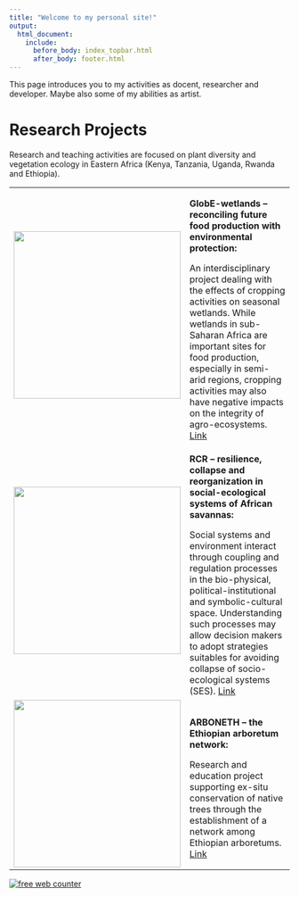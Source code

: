 ---
title: "Welcome to my personal site!"
output:
  html_document:
    include:
      before_body: index_topbar.html
      after_body: footer.html
---

<!-- Google Analytics -->
<script>
window.ga=window.ga||function(){(ga.q=ga.q||[]).push(arguments)};ga.l=+new Date;
ga('create', 'UA-102648092-1', 'auto');
ga('send', 'pageview');
</script>
<script async src='https://www.google-analytics.com/analytics.js'></script>
<!-- End Google Analytics -->

This page introduces you to my activities as docent, researcher and developer.
Maybe also some of my abilities as artist.

# Research Projects

Research and teaching activities are focused on plant diversity and vegetation
ecology in Eastern Africa (Kenya, Tanzania, Uganda, Rwanda and Ethiopia).

<table>

<tr>
  <td><img src="images/Globe_logo.png" alt="" style="width:300px; height:auto;"></td>
  <td>
  <b>GlobE-wetlands -- reconciling future food production with environmental
  protection: </b>
  
  An interdisciplinary project dealing with the effects of cropping activities
  on seasonal wetlands.
  While wetlands in sub-Saharan Africa are important sites for food production,
  especially in semi-arid regions, cropping activities may also have negative
  impacts on the integrity of agro-ecosystems.
  <a href="https://www.wetlands-africa.de">Link</a>
  </td>
</tr>

<tr>
  <td><img src="images/RCR_logo.png" alt="" style="width:300px; height:auto;"></td>
  <td>
  <b>RCR --  resilience, collapse and reorganization in social-ecological
  systems of African savannas:</b>
  
  Social systems and environment interact through coupling and regulation
  processes in the bio-physical, political-institutional and symbolic-cultural
  space.
  Understanding such processes may allow decision makers to adopt strategies
  suitables for avoiding collapse of socio-ecological systems (SES).
  <a href="http://resilience-research.de">Link</a>
  </td>
</tr>

<tr>
  <td><img src="images/Arboneth_logo.png" alt="" style="width:300px; height:auto;"></td>
  <td>
  <b>ARBONETH --  the Ethiopian arboretum network:</b>
  
  Research and education project supporting ex-situ conservation of native trees
  through the establishment of a network among Ethiopian arboretums.
  <a href="https://www.arboneth.com">Link</a>
  </td>
</tr>

</table>

<div align=center>
  <a href='http://www.counter12.com'><img src='http://www.counter12.com/img-aZ4651azbczZAd94-29.gif' border='0' alt='free web counter'>
  </a>
  <script type='text/javascript' src='http://www.counter12.com/ad.js?id=aZ4651azbczZAd94'>
  </script>
</div>

<br/>

